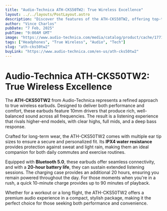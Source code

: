 ```yaml
---
title: "Audio-Technica ATH-CKS50TW2: True Wireless Excellence"
layout: ../../layouts/PostLayout.astro
description: "Discover the features of the ATH-CKS50TW2, offering top-tier sound, comfort, and battery life in a true wireless design."
author: "Vince Charlos"
pubDate: "7 Feb, 2025"
pubTime: "9:00AM GMT"
image: "https://www.audio-technica.com/media/catalog/product/cache/177161fc218aa2dd413f2b73f6832b88/a/t/ath-cks50tw2_bk_01.png"
tags: ["Headphones", "True Wireless", "Audio", "Tech"]
slug: "ath-cks50tw2"
buyLink: "https://www.audio-technica.com/en-us/ath-cks50tw2"
---
```


# Audio-Technica ATH-CKS50TW2: True Wireless Excellence

The **ATH-CKS50TW2** from Audio-Technica represents a refined approach to true wireless earbuds. Designed to deliver both performance and comfort, these earbuds feature 10mm drivers that produce rich, well-balanced sound across all frequencies. The result is a listening experience that rivals higher-end models, with clear highs, full mids, and a deep bass response.

Crafted for long-term wear, the ATH-CKS50TW2 comes with multiple ear tip sizes to ensure a secure and personalized fit. Its **IPX4 water resistance** provides protection against sweat and light rain, making them an ideal companion for both daily commutes and exercise routines.

Equipped with **Bluetooth 5.0**, these earbuds offer seamless connectivity, and with a **20-hour battery life**, they can sustain extended listening sessions. The charging case provides an additional 20 hours, ensuring you remain powered throughout the day. For those moments when you're in a rush, a quick 10-minute charge provides up to 90 minutes of playback.

Whether for a workout or a long flight, the ATH-CKS50TW2 offers a premium audio experience in a compact, stylish package, making it the perfect choice for those seeking both performance and convenience.
